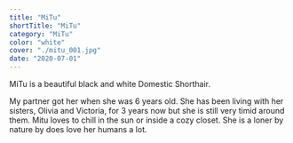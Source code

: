 ```yaml
---
title: "MiTu"
shortTitle: "MiTu"
category: "MiTu"
color: "white"
cover: "./mitu_001.jpg"
date: "2020-07-01"
---
```


MiTu is a beautiful black and white Domestic Shorthair. 

My partner got her when she was 6 years old. 
She has been living with her sisters, Olivia and Victoria, for 3 years now but she is still very timid around them.
Mitu loves to chill in the sun or inside a cozy closet. She is a loner by nature by does love her humans a lot.   

